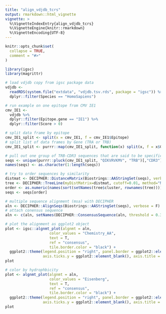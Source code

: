 ```yaml
---
title: "align_vdjdb_tcrs"
output: rmarkdown::html_vignette
vignette: >
  %\VignetteIndexEntry{align_vdjdb_tcrs}
  %\VignetteEngine{knitr::rmarkdown}
  %\VignetteEncoding{UTF-8}
---
```


```r
knitr::opts_chunk$set(
  collapse = TRUE,
  comment = "#>"
)
```

```r
library(igsc)
library(magrittr)

# load vdjdb copy from igsc package data
vdjdb <-
  readRDS(system.file("extdata", "vdjdb.tsv.rds", package = "igsc")) %>%
  dplyr::filter(Species == "HomoSapiens")

# run example on one epitope from CMV IE1
cmv_IE1 <-
  vdjdb %>%
  dplyr::filter(Epitope.gene == "IE1") %>%
  dplyr::filter(Score > 0)

# split data frame by epitope
cmv_IE1_split <- split(x = cmv_IE1, f = cmv_IE1$Epitope)
# split list of data frames by Gene (TRA or TRB)
cmv_IE1_split <- purrr::map(cmv_IE1_split, function(x) split(x, f = x$Gene))

# pull out one group of TRB-CDR3 sequences that are said to be specific for QIKVRVKMV
seqs <- unique(purrr::pluck(cmv_IE1_split, "QIKVRVKMV", "TRB")[,"CDR3"])
names(seqs) <- as.character(1:length(seqs))

# try to order sequences by similarity
distmat <- DECIPHER::DistanceMatrix(Biostrings::AAStringSet(seqs), verbose = F)
tree <- DECIPHER::TreeLine(myDistMatrix=distmat, cutoff=0.01, method="NJ", showPlot=F, type = "clusters", verbose = F)
order <- as.numeric(names(sort(setNames(tree$cluster, rownames(tree)))))
seqs <- seqs[order]

# multiple sequence alignment (msa) with DECIPHER
aln <- DECIPHER::AlignSeqs(Biostrings::AAStringSet(seqs), verbose = F)
# attach conensus sequence
aln <- c(aln, setNames(DECIPHER::ConsensusSequence(aln, threshold = 0.3), "consensus"))
```

````r
# plot the alignment as ggplot2 object
plot <- igsc::algnmt_plot(algnmt = aln,
                    color_values = "Chemistry_AA",
                    text = T,
                    ref = "consensus",
                    tile.border.color = "black") +
  ggplot2::theme(legend.position = "right", panel.border = ggplot2::element_blank(),
                 axis.ticks.y = ggplot2::element_blank(), axis.title = ggplot2::element_blank())
plot
````


````r
# color by hydrophbicity
plot <- algnmt_plot(algnmt = aln,
                    color_values = "Eisenberg",
                    text = T,
                    ref = "consensus",
                    tile.border.color = "black") +
  ggplot2::theme(legend.position = "right", panel.border = ggplot2::element_blank(),
                 axis.ticks.y = ggplot2::element_blank(), axis.title = ggplot2::element_blank())
plot
````
